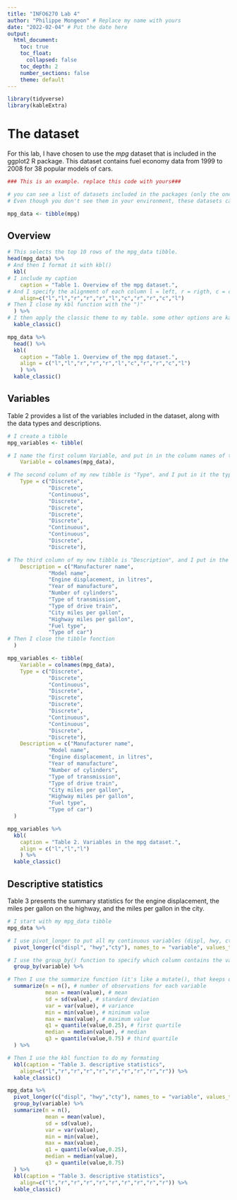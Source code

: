 ```yaml
---
title: "INFO6270 Lab 4"
author: "Philippe Mongeon" # Replace my name with yours
date: "2022-02-04" # Put the date here
output: 
  html_document:
    toc: true 
    toc_float:       
      collapsed: false
    toc_depth: 2
    number_sections: false 
    theme: default
---
```


<!--# The following code block loads all the packages I need in this script. The code chunk itself will not be visible in my HTML output because I included the argument echo = FALSE. I also do not whant to display the messages and warnings that R sends when the code executes, so I am including  -->

```r
library(tidyverse)
library(kableExtra)
```

# The dataset

<!--# This is my introduction, replace it with your own. -->

For this lab, I have chosen to use the *mpg* dataset that is included in the ggplot2 R package. This dataset contains fuel economy data from 1999 to 2008 for 38 popular models of cars.

<!--# Load your dataset in a tibble in your environment (DO NOT DISPLAY THIS CODE CHUNK IN THE HTML OUTPUT -->

```r
### This is an example. replace this code with yours###

# you can see a list of datasets included in the packages (only the ones you have loaded) using the data() function. 
# Even though you don't see them in your environment, these datasets can be called just like other regular objects. Here I'm just creating an object called mpg_data in my environment and storing into it the mpg dataset. I'm calling it mpg_data just to avoid the confusion between the tibble in my environment and the orinigal and invisible mpg dataset.

mpg_data <- tibble(mpg)
```

## Overview  <!--# 1 pts -->

<!--#INSTRUCTIONS:1. Use head() and the kbl() to print the top 10 rows of your tibble. 2. Use kbl() to format your displayed tibble.3. Include a caption4. Look at the 7 rules for making good looking tables on the website and try to follow them Note: The following code contains an example, replace it with your own code. Do not display the code in the HTML output.-->

```r
# This selects the top 10 rows of the mpg_data tibble.
head(mpg_data) %>% 
# And then I format it with kbl()
  kbl(
# I include my caption
    caption = "Table 1. Overview of the mpg dataset.",
# And I specify the alignment of each column l = left, r = rigth, c = center. 
    align=c("l","l","r","r","r","l","c","r","r","c","l")
# Then I close my kbl function with the ")"      
  ) %>% 
# I then apply the classic theme to my table. some other options are kable_classic_2, kable_minimal(), kable_material(), kable_material_dark(), and kable_paper().
  kable_classic() 
```

<!--# If you find the commented code a bit difficult to read, here it is without comments this code will not be executed (eval = FALSE) or displayed (echo = FALSE) -->

```r
mpg_data %>% 
  head() %>% 
  kbl(
    caption = "Table 1. Overview of the mpg dataset.",
    align = c("l","l","r","r","r","l","c","r","r","c","l")
    ) %>% 
  kable_classic()
```

## Variables <!--# 2 pts -->

<!--#  INSTRUCTIONS:1. Create a table that contains the following three columns:   a. Variable (The name of the variable)   b. Type (Continuous or Discrete)   c. Description (a VERY SHORT desription of the variable)2. Use tha same formatting as you did for the previous table.3.Introduce your table with a short text. You can use my example below as you wishNote: The following codes contains an example. The first one creates the tibble, the second code displays it. Replace my code with your own. Do not display the code in the HTML output.-->

Table 2 provides a list of the variables included in the dataset, along with the data types and descriptions.

```r
# I create a tibble 
mpg_variables <- tibble(

# I name the first column Variable, and put in in the column names of the mpg_data tibbleusing colnames(). 
    Variable = colnames(mpg_data),

# The second column of my new tibble is "Type", and I put in it the type of each variable.
    Type = c("Discrete",
             "Discrete",
             "Continuous",
             "Discrete",
             "Discrete",
             "Discrete",
             "Discrete",
             "Continuous",
             "Continuous",
             "Discrete",
             "Discrete"),

# The third column of my new tibble is "Description", and I put in the description of each variable
    Description = c("Manufacturer name",
             "Model name",
             "Engine displacement, in litres",
             "Year of manufacture",
             "Number of cylinders",
             "Type of transmission",
             "Type of drive train",
             "City miles per gallon",
             "Highway miles per gallon",
             "Fuel type",
             "Type of car")
# Then I close the tibble fonction
  )
```

<!--# This is the same code but without the comments -->

```r

mpg_variables <- tibble(
    Variable = colnames(mpg_data),
    Type = c("Discrete",
             "Discrete",
             "Continuous",
             "Discrete",
             "Discrete",
             "Discrete",
             "Discrete",
             "Continuous",
             "Continuous",
             "Discrete",
             "Discrete"),
    Description = c("Manufacturer name",
             "Model name",
             "Engine displacement, in litres",
             "Year of manufacture",
             "Number of cylinders",
             "Type of transmission",
             "Type of drive train",
             "City miles per gallon",
             "Highway miles per gallon",
             "Fuel type",
             "Type of car")
  )
```

<!--# And now I display my table -->

```r
mpg_variables %>% 
  kbl(
    caption = "Table 2. Variables in the mpg dataset.",
    align = c("l","l","l")
    ) %>% 
  kable_classic()
```

## Descriptive statistics <!--# 2 pts -->

<!--# INSTRUCTIONS:1. Create a descriptive statistics summary for each continuous variables (DO NOT INCLUDE DISCRETE VARIABLES) which includes:   a. the number of observations: n()   b. the mean: mean()   c. the standard deviation: sd()   d. the variance: var()   e. the minimum value: min()   f. the maximum value: max()   g. the first quartile: quantile()   h. the median quartile: median()   i. the third quartile: quantile()2. Use tha same formatting as you did for the previous table.3.Introduce your table with a short text. You can use my example below as you wishNote: The following codes contains an example. Replace my code with your own. Do not display the code in the HTML output. -->

Table 3 presents the summary statistics for the engine displacement, the miles per gallon on the highway, and the miles per gallon in the city.

```r

# I start with my mpg_data tibble
mpg_data %>% 

# I use pivot_longer to put all my continuous variables (displ, hwy, cty) in one column that I name "variable", and their value in another column that I name "value"
  pivot_longer(c("displ", "hwy","cty"), names_to = "variable", values_to = "value") %>% 

# I use the group_by() function to specify which column contains the variables I want to calculate my statistics for. In this case, it is the "variable" column I just created.
  group_by(variable) %>% 

# Then I use the summarize function (it's like a mutate(), that keeps only the groups and the computed values, dropping every other column.
  summarize(n = n(), # number of observations for each variable
            mean = mean(value), # mean
            sd = sd(value), # standard deviation
            var = var(value), # variance
            min = min(value), # minimum value
            max = max(value), # maximum value
            q1 = quantile(value,0.25), # first quartile
            median = median(value), # median
            q3 = quantile(value,0.75) # third quartile
  ) %>% 

# Then I use the kbl function to do my formating
  kbl(caption = "Table 3. descriptive statistics",
    align=c("l","r","r","r","r","r","r","r","r","r")) %>% 
  kable_classic()
```

<!--# This is the same code without all the comments, and with eval=FALSE so the table doesn't display twice in the HTML output -->

```r

mpg_data %>% 
  pivot_longer(c("displ", "hwy","cty"), names_to = "variable", values_to = "value") %>% 
  group_by(variable) %>% 
  summarize(n = n(),
            mean = mean(value),
            sd = sd(value),
            var = var(value),
            min = min(value),
            max = max(value),
            q1 = quantile(value,0.25),
            median = median(value),
            q3 = quantile(value,0.75)
  ) %>% 
  kbl(caption = "Table 3. descriptive statistics",
    align=c("l","r","r","r","r","r","r","r","r","r")) %>% 
  kable_classic()
```
